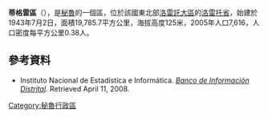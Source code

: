 '''蒂格雷區'''（{{lang-es|Distrito de Tigre}}），是[[秘魯|秘魯]]的一個區，位於該國東北部[[洛雷託大區|洛雷託大區]]的[[洛雷托省|洛雷托省]]，始建於1943年7月2日，面積19,785.7平方公里，海拔高度125米，2005年人口7,616，人口密度每平方公里0.38人。

==參考資料==
*{{es icon}} Instituto Nacional de Estadística e Informática. ''[https://web.archive.org/web/20080423164200/http://desa.inei.gob.pe/mapas/bid/ Banco de Información Distrital]''. Retrieved April 11, 2008.

{{Peru-geo-stub}}
[[Category:秘魯行政區|Category:秘魯行政區]]